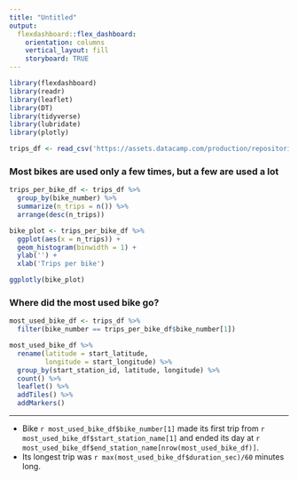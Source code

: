 ```yaml
---
title: "Untitled"
output: 
  flexdashboard::flex_dashboard:
    orientation: columns
    vertical_layout: fill
    storyboard: TRUE
---
```


```r

library(flexdashboard)
library(readr)
library(leaflet)
library(DT)
library(tidyverse)
library(lubridate)
library(plotly)

trips_df <- read_csv('https://assets.datacamp.com/production/repositories/1448/datasets/1f12031000b09ad096880bceb61f6ca2fd95e2eb/sanfran_bikeshare_joined_oneday.csv')

```


### Most bikes are used only a few times, but a few are used a lot

```r

trips_per_bike_df <- trips_df %>%
  group_by(bike_number) %>%
  summarize(n_trips = n()) %>%
  arrange(desc(n_trips)) 

bike_plot <- trips_per_bike_df %>%
  ggplot(aes(x = n_trips)) +
  geom_histogram(binwidth = 1) +
  ylab('') +
  xlab('Trips per bike') 

ggplotly(bike_plot)

```

### Where did the most used bike go?

```r

most_used_bike_df <- trips_df %>%
  filter(bike_number == trips_per_bike_df$bike_number[1])

most_used_bike_df %>%
  rename(latitude = start_latitude,
         longitude = start_longitude) %>%
  group_by(start_station_id, latitude, longitude) %>%
  count() %>%
  leaflet() %>%
  addTiles() %>%
  addMarkers()

```

***

* Bike `r most_used_bike_df$bike_number[1]` made its first trip from `r most_used_bike_df$start_station_name[1]` and ended its day at `r most_used_bike_df$end_station_name[nrow(most_used_bike_df)]`.
* Its longest trip was `r max(most_used_bike_df$duration_sec)/60` minutes long.

